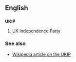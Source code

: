 ==English==
==={{acronym}}===
'''UKIP'''

#[[UK Independence Party]]

===See also===
*[[w:UKIP|Wikipedia article on the UKIP]]